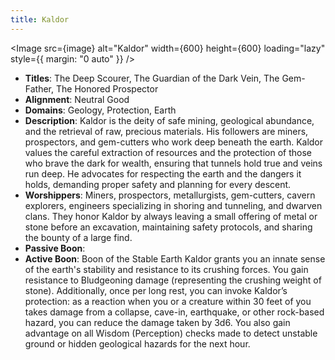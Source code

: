 ```yaml
---
title: Kaldor
---
```



<Image src={image} alt="Kaldor" width={600} height={600} loading="lazy" style={{ margin: "0 auto" }} />

- **Titles**: The Deep Scourer, The Guardian of the Dark Vein, The Gem-Father, The Honored Prospector
- **Alignment**: Neutral Good
- **Domains**: Geology, Protection, Earth
- **Description**: Kaldor is the deity of safe mining, geological abundance, and the retrieval of raw, precious materials. His followers are miners, prospectors, and gem-cutters who work deep beneath the earth. Kaldor values the careful extraction of resources and the protection of those who brave the dark for wealth, ensuring that tunnels hold true and veins run deep. He advocates for respecting the earth and the dangers it holds, demanding proper safety and planning for every descent.
- **Worshippers**: Miners, prospectors, metallurgists, gem-cutters, cavern explorers, engineers specializing in shoring and tunneling, and dwarven clans. They honor Kaldor by always leaving a small offering of metal or stone before an excavation, maintaining safety protocols, and sharing the bounty of a large find.
- **Passive Boon**:
- **Active Boon**: Boon of the Stable Earth Kaldor grants you an innate sense of the earth's stability and resistance to its crushing forces. You gain resistance to Bludgeoning damage (representing the crushing weight of stone). Additionally, once per long rest, you can invoke Kaldor’s protection: as a reaction when you or a creature within 30 feet of you takes damage from a collapse, cave-in, earthquake, or other rock-based hazard, you can reduce the damage taken by 3d6. You also gain advantage on all Wisdom (Perception) checks made to detect unstable ground or hidden geological hazards for the next hour.
